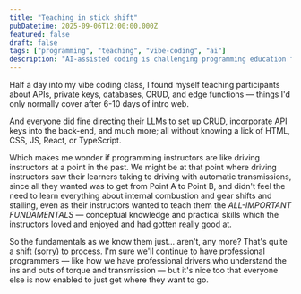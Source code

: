 ```yaml
---
title: "Teaching in stick shift"
pubDatetime: 2025-09-06T12:00:00.000Z
featured: false
draft: false
tags: ["programming", "teaching", "vibe-coding", "ai"]
description: "AI-assisted coding is challenging programming education fundamentals and I'm not sure I like it"
---
```



Half a day into my vibe coding class, I found myself teaching participants about APIs, private keys, databases, CRUD, and edge functions — things I'd only normally cover after 6-10 days of intro web.

And everyone did fine directing their LLMs to set up CRUD, incorporate API keys into the back-end, and much more; all without knowing a lick of HTML, CSS, JS, React, or TypeScript.

Which makes me wonder if programming instructors are like driving instructors at a point in the past. We might be at that point where driving instructors saw their learners taking to driving with automatic transmissions, since all they wanted was to get from Point A to Point B, and didn't feel the need to learn everything about internal combustion and gear shifts and stalling, even as their instructors wanted to teach them the _ALL-IMPORTANT FUNDAMENTALS_ — conceptual knowledge and practical skills which the instructors loved and enjoyed and had gotten really good at.

So the fundamentals as we know them just... aren't, any more? That's quite a shift (sorry) to process. I'm sure we'll continue to have professional programmers — like how we have professional drivers who understand the ins and outs of torque and transmission — but it's nice too that everyone else is now enabled to just get where they want to go. 

<ImageWithModal src={vibeCodingSlide} alt="The really rather useless slide I use for getting folks started with vibe coding" title="The really rather useless slide I use for getting folks started with vibe coding" />
